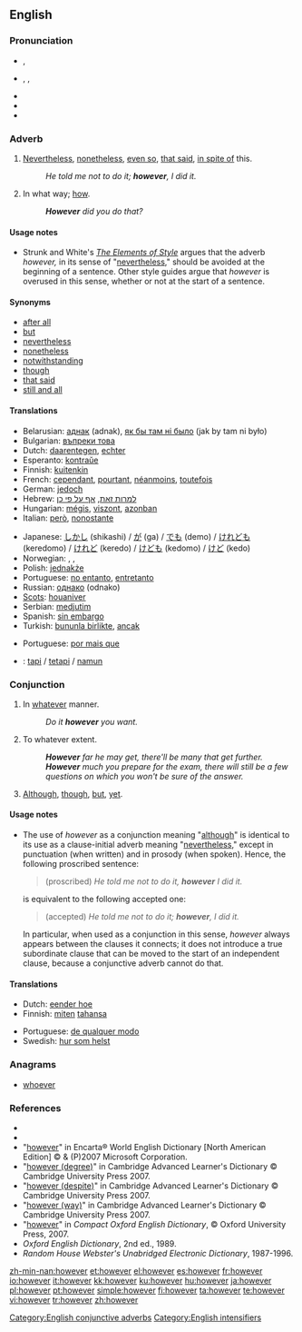 ==English==

{{rank|father|nor|moment|227|however|enough|quite|brought}}

===Pronunciation===
* {{a|RP}} {{IPA|/hɑʊˈεvə/}}, {{SAMPA|/haU"Ev@/}}
* {{a|US}} {{enPR|houĕvʹər}}, {{IPA|/haʊˈɛvɚ/}}, {{SAMPA|/haU'Ev@`/}}
* {{audio|en-us-however.ogg|Audio (US)}}
* {{rhymes|ɛvə(r)}}
* {{hyphenation|how|ev|er}}

===Adverb===
{{en-adv|-}}

# [[nevertheless|Nevertheless]], [[nonetheless]], [[even so]], [[that said]], [[in spite of]] this.
#: ''He told me not to do it; '''however''', I did it.''
# {{context|chiefly|UK|as an intensified form in interrogatives}} In what way; [[how]].
#: '''''However''' did you do that?''

====Usage notes====
* {{sense|nevertheless}} Strunk and White's ''[[w:The Elements of Style|The Elements of Style]]'' argues that the adverb ''however,'' in its sense of "[[nevertheless,]]" should be avoided at the beginning of a sentence. Other style guides argue that ''however'' is overused in this sense, whether or not at the start of a sentence.

====Synonyms====
* [[after all]]
* [[but]]
* [[nevertheless]]
* [[nonetheless]]
* [[notwithstanding]]
* [[though]]
* [[that said]]
* [[still and all]]

====Translations====

{{trans-top|nevertheless}}
* Belarusian: [[аднак]] (adnak), [[як бы там ні было]] (jak by tam ni było)
* Bulgarian: [[въпреки това]]
* Dutch: [[daarentegen]], [[echter]]
* Esperanto: [[kontraŭe]]
* Finnish: [[kuitenkin]]
* French: [[cependant]], [[pourtant]], [[néanmoins]], [[toutefois]]
* German: [[jedoch]]
* Hebrew: [[למרות זאת]], [[אף על פי כן]]
* Hungarian: [[mégis]], [[viszont]], [[azonban]]
* Italian: [[però]], [[nonostante]]
{{trans-mid}}
* Japanese: [[しかし]] (shikashi) / [[が]] (ga) / [[でも]] (demo) / [[けれども]] (keredomo) / [[けれど]] (keredo) / [[けども]] (kedomo) / [[けど]] (kedo)
* Norwegian: {{t|no|men}}, {{t|no|imidlertid}}, {{t|no|ikke desto mindre}}
* Polish: [[jednakże]]
* Portuguese: [[no entanto]], [[entretanto]]
* Russian: [[однако]] (odnako)
* [[Scots]]: [[houaniver]]
* Serbian: [[medjutim]]
* Spanish: [[sin embargo]]
* Turkish: [[bununla birlikte]], [[ancak]]
{{trans-bottom}}

{{trans-top|intensifier: in what way}}
* Portuguese: [[por mais que]]
{{trans-mid}}
{{trans-bottom}}

{{checktrans-top}}
* {{ttbc|Indonesian}}: [[tapi]] / [[tetapi]] / [[namun]]
{{trans-mid}}
{{trans-bottom}}

===Conjunction===
{{en-conj}}

# In [[whatever]] manner.
#: ''Do it '''however''' you want.''
# To whatever extent.
#: '''''However''' far he may get, there'll be many that get further.''
#: '''''However''' much you prepare for the exam, there will still be a few questions on which you won't be sure of the answer.''
# {{proscribed}} [[although|Although]], [[though]], [[but]], [[yet]].

====Usage notes====
* <p style="margin-top:0;margin-bottom:0">{{sense|although}} The use of ''however'' as a conjunction meaning "[[although]]" is identical to its use as a clause-initial adverb meaning "[[nevertheless]]," except in punctuation (when written) and in prosody (when spoken). Hence, the following proscribed sentence:</p><blockquote style="margin-top:0;margin-bottom:0"><p style="margin-top:0;margin-bottom:0">(proscribed) ''He told me not to do it, '''however''' I did it.''</p></blockquote><p style="margin-top:0;margin-bottom:0">is equivalent to the following accepted one:</p><blockquote style="margin-top:0;margin-bottom:0"><p style="margin-top:0;margin-bottom:0">(accepted) ''He told me not to do it; '''however''', I did it.''</p></blockquote><p style="margin-top:0;margin-bottom:0">In particular, when used as a conjunction in this sense, ''however'' always appears between the clauses it connects; it does not introduce a true subordinate clause that can be moved to the start of an independent clause, because a conjunctive adverb cannot do that.</p>

====Translations====
{{trans-top|in whatever manner}}
* Dutch: [[eender hoe]]
* Finnish: [[miten]] [[tahansa]]
{{trans-mid}}
* Portuguese: [[de qualquer modo]]
* Swedish: [[hur som helst]]
{{trans-bottom}}

===Anagrams===
* [[whoever]]

===References===
* {{R:Webster 1913|however}}
* {{R:Dictionary.com|however}}
* "[http://encarta.msn.com/dictionary_/however.html however]" in Encarta® World English Dictionary [North American Edition] © & (P)2007 Microsoft Corporation.
* "[http://dictionary.cambridge.org/define.asp?key=38295&dict=CALD however (degree)]" in Cambridge Advanced Learner's Dictionary © Cambridge University Press 2007.
* "[http://dictionary.cambridge.org/define.asp?key=38298&dict=CALD however (despite)]" in Cambridge Advanced Learner's Dictionary © Cambridge University Press 2007.
* "[http://dictionary.cambridge.org/define.asp?key=38296&dict=CALD however (way)]" in Cambridge Advanced Learner's Dictionary © Cambridge University Press 2007.
* "[http://www.askoxford.com/concise_oed/however?view=uk however]" in ''Compact Oxford English Dictionary'', © Oxford University Press, 2007.
* ''Oxford English Dictionary'', 2nd ed., 1989.
* ''Random House Webster's Unabridged Electronic Dictionary'', 1987-1996.

[[Category:English conjunctive adverbs]]
[[Category:English intensifiers]]

[[zh-min-nan:however]]
[[et:however]]
[[el:however]]
[[es:however]]
[[fr:however]]
[[io:however]]
[[it:however]]
[[kk:however]]
[[ku:however]]
[[hu:however]]
[[ja:however]]
[[pl:however]]
[[pt:however]]
[[simple:however]]
[[fi:however]]
[[ta:however]]
[[te:however]]
[[vi:however]]
[[tr:however]]
[[zh:however]]